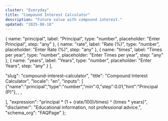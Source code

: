 ```yaml
---
cluster: "Everyday"
title: "Compound Interest Calculator"
description: "Future value with compound interest."
updated: "2025-08-18"
---
```



  { name: "principal", label: "Principal", type: "number", placeholder: "Enter Principal", step: "any" },
  { name: "rate", label: "Rate (%)", type: "number", placeholder: "Enter Rate (%)", step: "any" },
  { name: "times", label: "Times per year", type: "number", placeholder: "Enter Times per year", step: "any" },
  { name: "years", label: "Years", type: "number", placeholder: "Enter Years", step: "any" }
],

  "slug": "compound-interest-calculator",
  "title": "Compound Interest Calculator",
  "locale": "en",
  "inputs": [
    {"name":"principal","type":"number","min":0,"step":0.01,"hint":"Principal (P)"},
    ,
    ,
    
  ],
  "expression": "principal * (1 + (rate/100)/times) ^ (times * years)",
  "disclaimer": "Educational information, not professional advice.",
  "schema_org": "FAQPage"
};

<BaseLayout title={schema.title} description={schema.description}>
  <Calculator schema={schema} />
</BaseLayout>
